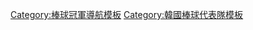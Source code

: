 {{Navbox
|name = 2015年世界棒球12強賽韓國成棒代表隊
|state = <includeonly>collapsed</includeonly>
|title = {{Flagicon|KOR}} [[韓國棒球代表隊|<span style="color:#fff;">韓國成棒代表隊</span>]] - [[2015年世界棒球12強賽|<span style="color:#fff;">2015年第一屆世界棒球12強賽</span>]] 
|basestyle = background:#007fff; color:#fff;
|listclass = hlist hlist-pipe
|group1 = 總教練
|list1 = 81 [[金寅植]]
|group2 = 教練
|list2 = 
*71 [[金平鎬]]
*77 [[金光洙]]
*78 [[李順喆]]
*80 [[金東洙]]
*84 [[宋津宇]]
*90 [[宣銅烈]]
|group3 = 投手
|list3 = 
* 11 [[李帶溵]]
* 19 [[李太陽]]
* 22 [[禹奎珉]]
* 23 [[車雨燦]]
* 28 [[張元準]]
* 29 [[金廣鉉]]
* 38 [[鄭大炫]]
* 42 [[曹尚佑]]
* 45 [[林昶暋]]
* 48 [[李賢承]]
* 55 [[沈昌珉 (棒球選手)|沈昌珉]]
* 57 [[鄭宇藍]]
* 67 [[趙武根]]
|group4 = 捕手
|list4 = 
* 25 [[梁義智]]
* 47 [[姜珉鎬]]
|group5 = 内野手
|list5 = 
* 3 [[朴炳鎬]]
* 7 [[金相豎]]
* 8 [[鄭根宇]]
* 10 [[李大浩]]
* 14 [[許敬民]]
* 16 [[黃載均]]
* 24 [[吳載元]]
* 52 [[金宰鎬]]
|group6 = 外野手
|list6 = 
* 15 [[李容圭]]
* 17 [[羅成範]]
* 31 [[孫兒葉]]
* 49 [[閔炳憲]]
* 50 [[金賢洙]]
}}<noinclude>
{{DEFAULTSORT:2015年世界棒球12強賽韓國成棒代表隊}}
[[Category:棒球冠軍導航模板]]
[[Category:韓國棒球代表隊模板]]
</noinclude>